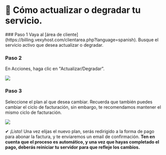 # 🔼 Cómo actualizar o degradar tu servicio.


<Steps>
### Paso 1
Vaya al [área de cliente](https://billing.vexyhost.com/clientarea.php?language=spanish). Busque el servicio activo que desea actualizar o degradar.

### Paso 2
En Acciones, haga clic en "Actualizar/Degradar".

![](https://i.imgur.com/49i7tdT.png)

### Paso 3
Seleccione el plan al que desea cambiar. Recuerda que también puedes cambiar el ciclo de facturación, sin embargo, te recomendamos mantener el mismo ciclo de facturación.

![](https://i.imgur.com/L2vaLph.png)
</Steps>

✔ ¡Listo! Una vez elijas el nuevo plan, serás redirigido a la forma de pago para abonar la factura, y te enviaremos un email de confirmación. **Ten en cuenta que el proceso es automático, y una vez que hayas completado el pago, deberás reiniciar tu servidor para que refleje los cambios.**